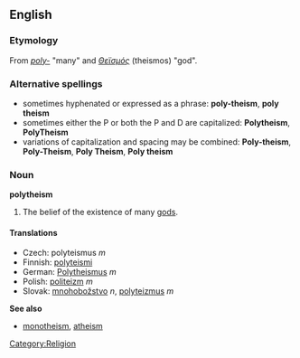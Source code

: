 ==English==

===Etymology===
From {{L.}} ''[[poly-]]'' "many" and {{Gr.}} ''[[Θεϊσμός]]'' (theismos) "god".

===Alternative spellings===
*sometimes hyphenated or expressed as a phrase: '''poly-theism''', '''poly theism'''
*sometimes either the P or both the P and D are capitalized: '''Polytheism''', '''PolyTheism'''
*variations of capitalization and spacing may be combined: '''Poly-theism''', '''Poly-Theism''', '''Poly Theism''', '''Poly theism'''

===Noun===
'''polytheism'''

# The belief of the existence of many [[god]]s.

====Translations====

*Czech: polyteismus ''m''
*Finnish: [[polyteismi]]
*German: [[Polytheismus]] ''m''
*Polish: [[politeizm]] ''m''
*Slovak: [[mnohobožstvo]] ''n'', [[polyteizmus]] ''m''

'''See also'''
* [[monotheism]], [[atheism]]

[[Category:Religion]]
